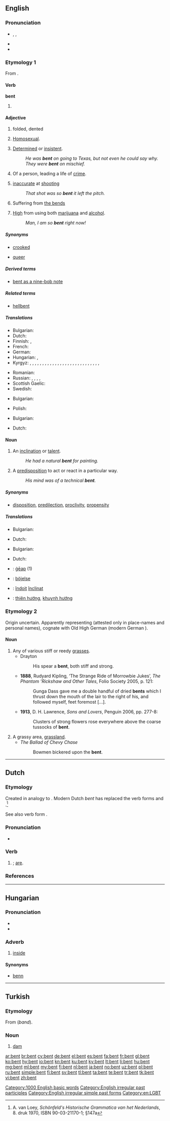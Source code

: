 {{also|Bent}}
==English==

===Pronunciation===
* {{a|UK|US}} {{enPR|bĕnt}}, {{IPA|/bɛnt/}}, {{X-SAMPA|/bent/}}
* {{audio|en-us-bent.ogg|Audio (US)}}
* {{rhymes|ɛnt}}

===Etymology 1===
From {{term|bend}}.

====Verb====
'''bent'''

# {{en-past of|bend}}

====Adjective====
{{en-adj}}

# {{context|Of something that is usually straight}} folded, dented
# {{derogatory|colloquial|chiefly|UK}} [[homosexual|Homosexual]].
# [[determined|Determined]] or [[insistent]].
#: ''He was '''bent''' on going to Texas, but not even he could say why.''
#: ''They were '''bent''' on mischief.''
# Of a person, leading a life of [[crime]].
# {{slang|football}} [[inaccurate]] at [[shooting]]
#: ''That shot was so '''bent''' it left the pitch.''
# {{colloquial|chiefly|US}} Suffering from [[the bends]]
# {{slang}} [[high|High]] from using both [[Cannabis|marijuana]] and [[alcohol]].
#: ''Man, I am so '''bent''' right now!''

=====Synonyms=====
* {{sense|folded}} [[crooked]]
* {{sense|homosexual}} [[queer]]

=====Derived terms=====
* [[bent as a nine-bob note]]

=====Related terms=====
* {{sense|determined}} [[hellbent]]

=====Translations=====
{{trans-top|folded}}
* Bulgarian: {{t+|bg|огънат}}
* Dutch: {{t+|nl|gebogen}}
* Finnish: {{t-|fi|taipunut}}, {{t-|fi|taittunut}}
* French: {{t+|fr|courbé}}
* German: {{t-|de|gebeugt}}
* Hungarian: {{t-|hu|hajlott}}, {{t+|hu|görbe}}
* Kyrgyz: {{t+|ky|шык}}, {{t+|ky|шыктуулук}}, {{t-|ky|адат}}, {{t-|ky|өнөкөт}}, {{t+|ky|ынта}}, {{t+|ky|кунт}}, {{t+|ky|умтулуу}}, {{t+|ky|тырышуу}}, {{t+|ky|ийри-буйру}}, {{t+|ky|бурулуш}}, {{t+|ky|кайрылыш}}, {{t-|ky|ийретүү}}, {{t-|ky|ийрейүү}}, {{t+|ky|кыйшайуу}}, {{t+|ky|эңкейиш}}, {{t+|ky|бүкчүйгөн}}, {{t+|ky|бүкчүйгөн}}, {{t+|ky|жантайма}}, {{t+|ky|кыйшык}}, {{t+|ky|ийилген}}, {{t+|ky|умтулган}}, {{t+|ky|тилек}}, {{t+|ky|ынтызарлык}}, {{t+|ky|куштарлык}}, {{t+|ky|чабынды}}, {{t+|ky|шалбаа}}, {{t+|ky|талаа}}, {{t+|ky|муундуу}}, {{t+|ky|муунактуу}}
{{trans-mid}}
* Romanian: {{t-|ro|gârbov}}
* Russian: {{t+|ru|согнутый|tr=sógnutyj|sc=Cyrl}}, {{t+|ru|изогнутый|tr=izógnutyj|sc=Cyrl}}, {{t+|ru|гнутый|tr=gnútyj|sc=Cyrl}}, {{t+|ru|кривой|tr=krivój|sc=Cyrl}}, {{t+|ru|искривлённый|tr=iskrivljónnyj|sc=Cyrl}}
* Scottish Gaelic: {{t-|gd|lùbach}}
* Swedish: {{t+|sv|böjd}}
{{trans-bottom}}

{{trans-top|Homosexual}}
* Bulgarian: {{t-|bg|педерастки}}
{{trans-mid}}
* Polish: {{t-|pl|przegięty|m}}
{{trans-bottom}}

{{trans-top|Determined or insistent}}
* Bulgarian: {{t+|bg|склонен}}
{{trans-mid}}
* Dutch: {{t-|nl|met de zinnen gezet op}}
{{trans-bottom}}

====Noun====
{{en-noun}}

# An [[inclination]] or [[talent]].
#: ''He had a natural '''bent''' for painting.''
# A [[predisposition]] to act or react in a particular way.
#: ''His mind was of a technical '''bent'''.''

=====Synonyms=====
* {{sense|an inclination or talent}} [[disposition]], [[predilection]], [[proclivity]], [[propensity]]

=====Translations=====
{{trans-top|inclination or talent}}
* Bulgarian: {{t+|bg|влечение|n}}
{{trans-mid}}
* Dutch: {{t+|nl|aanleg|m}}
{{trans-bottom}}

{{trans-top|predisposition}}
* Bulgarian: {{t+|bg|склонност|f}}
{{trans-mid}}
* Dutch: {{t+|nl|aanleg|m}}
{{trans-bottom}}

{{checktrans-top}}
* {{ttbc|ang}}: [[geap|ġēap]] (1)
* {{ttbc|sv}}: [[böjelse]]
{{trans-mid}}
* {{ttbc|ro}}: [[îndoit]] [[înclinat]]
* {{ttbc|vi}}: [[thiên hướng]], [[khuynh hướng]]
{{trans-bottom}}

===Etymology 2===
Origin uncertain.  Apparently representing {{etyl|ang}} {{term||beonet-}} (attested only in place-names and personal names), cognate with Old High German {{term|binuz}} (modern German {{term|Binse||rush, reed}}).

====Noun====
{{en-noun}}

# Any of various stiff or reedy [[grasses]].
#* Drayton
#*: His spear a '''bent''', both stiff and strong.
#* '''1888''', Rudyard Kipling, ‘The Strange Ride of Morrowbie Jukes’, ''The Phantom ’Rickshaw and Other Tales'', Folio Society 2005, p. 121:
#*: Gunga Dass gave me a double handful of dried '''bents''' which I thrust down the mouth of the lair to the right of his, and followed myself, feet foremost [...].
#* '''1913''', D. H. Lawrence, ''Sons and Lovers'', Penguin 2006, pp. 277-8:
#*: Clusters of strong flowers rose everywhere above the coarse tussocks of '''bent'''.
# A grassy area, [[grassland]].
#* ''The Ballad of Chevy Chase''
#*: Bowmen bickered upon the '''bent'''.

[[Category:1000 English basic words]]
[[Category:English irregular past participles]]
[[Category:English irregular simple past forms]]
[[Category:en:LGBT]]

----

==Dutch==

===Etymology===
Created in analogy to {{etyl|nl|-}} {{term|ben||am|lang=nl}}. Modern Dutch ''bent'' has replaced the {{etyl|dum|-}} verb forms {{term|bes|lang=dum}} and {{term|best||(you) are (sg.)|lang=dum}}.<ref>A. van Loey, ''Schönfeld's Historische Grammatica van het Nederlands'', 8. druk 1970, ISBN 90-03-21170-1; §147a</ref>

See also verb form {{term|bennen|lang=nl}}.

===Pronunciation===
* {{rhymes|ɛnt|lang=nl}}

===Verb===
{{head|nl}}

# {{nl-verb-form|p=2|n=sg|t=pres|zijn|nodot=1}}; [[are]].

===References===
<references/>

----

==Hungarian==

===Pronunciation===
* {{IPA|/ˈbɛnt/|lang=hu}}
* {{hyphenation|bent}}

===Adverb===
{{head|hu|adverb}}

# [[inside]]

====Synonyms====
* [[benn]]

----

==Turkish==

===Etymology===
From {{etyl|fa|tr}} {{fa-Arab|[[بند]]}} (''band'').

===Noun===
{{tr-noun}}

# [[dam]]

[[ar:bent]]
[[br:bent]]
[[cy:bent]]
[[de:bent]]
[[el:bent]]
[[es:bent]]
[[fa:bent]]
[[fr:bent]]
[[gl:bent]]
[[ko:bent]]
[[hy:bent]]
[[io:bent]]
[[kn:bent]]
[[ku:bent]]
[[ky:bent]]
[[lt:bent]]
[[li:bent]]
[[hu:bent]]
[[mg:bent]]
[[ml:bent]]
[[my:bent]]
[[fj:bent]]
[[nl:bent]]
[[ja:bent]]
[[no:bent]]
[[uz:bent]]
[[pl:bent]]
[[ru:bent]]
[[simple:bent]]
[[fi:bent]]
[[sv:bent]]
[[tl:bent]]
[[ta:bent]]
[[te:bent]]
[[tr:bent]]
[[tk:bent]]
[[vi:bent]]
[[zh:bent]]